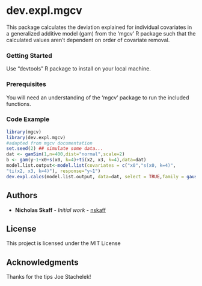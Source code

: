 # dev.expl.mgcv

This package calculates the deviation explained for individual covariates in a generalized additive model (gam) from the 'mgcv' R package such that the calculated values aren't dependent on order of covariate removal.

### Getting Started

Use "devtools" R package to install on your local machine.

### Prerequisites

You will need an understanding of the 'mgcv' package to run the included functions.


### Code Example

```r
library(mgcv)
library(dev.expl.mgcv)
#adapted from mgcv documentation
set.seed(2) ## simulate some data... 
dat <- gamSim(1,n=400,dist="normal",scale=2)
b <- gam(y~1+x0+s(x0, k=4)+ti(x2, x3, k=4),data=dat)
model.list.output<-model.list(covariates = c("x0","s(x0, k=4)",
"ti(x2, x3, k=4)"), response="y~1")
dev.expl.calcs(model.list.output, data=dat, select = TRUE,family = gaussian())
```


## Authors

* **Nicholas Skaff** - *Initial work* - [nskaff](https://github.com/nskaff)


## License

This project is licensed under the MIT License

## Acknowledgments

Thanks for the tips Joe Stachelek!
